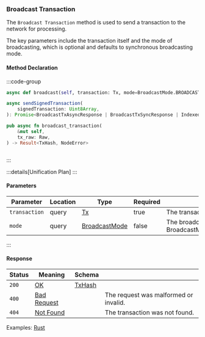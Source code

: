 ### Broadcast Transaction

The `Broadcast Transaction` method is used to send a transaction to the network for processing.

The key parameters include the transaction itself and the mode of broadcasting, which is optional and defaults to synchronous broadcasting mode.

#### Method Declaration

:::code-group

```python [Python]
async def broadcast(self, transaction: Tx, mode=BroadcastMode.BROADCAST_MODE_SYNC)
```

```typescript [TypeScript]
async sendSignedTransaction(
    signedTransaction: Uint8Array,
): Promise<BroadcastTxAsyncResponse | BroadcastTxSyncResponse | IndexedTx>
```

```rust [Rust]
pub async fn broadcast_transaction(
    &mut self,
    tx_raw: Raw,
) -> Result<TxHash, NodeError>
```

```url [API]

```

:::

:::details[Unification Plan]
:::

#### Parameters

| Parameter     | Location | Type            | Required | Description                                                        |
| ------------- | -------- | --------------- | -------- | ------------------------------------------------------------------ |
| `transaction` | query    | [Tx]            | true     | The transaction to broadcast.                                      |
| `mode`        | query    | [BroadcastMode] | false    | The broadcast mode. Defaults to BroadcastMode.BROADCAST_MODE_SYNC. |

:::

#### Response

| Status | Meaning       | Schema   |                                       |
| ------ | ------------- | -------- | ------------------------------------- |
| `200`  | [OK]          | [TxHash] |                                       |
| `400`  | [Bad Request] |          | The request was malformed or invalid. |
| `404`  | [Not Found]   |          | The transaction was not found.        |

Examples: [Rust]

[Rust]: https://github.com/dydxprotocol/v4-clients/blob/3e8c7e1b960291b7ef273962d374d9934a5c4d33/v4-client-rs/client/examples/withdraw_other.rs#L71
[Tx]: /types/tx
[BroadcastMode]: /types/broadcast_mode
[OK]: /types/ok
[TxHash]: /types/tx_hash
[Bad Request]: /types/bad-request
[Not Found]: /types/not-found
